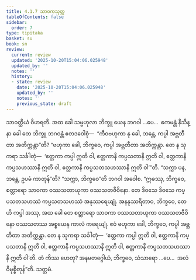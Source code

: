 ```yaml
---
title: 4.1.7 သာဝကသုတ္တ
tableOfContents: false
sidebar:
  order: 7
type: tipitaka
basket: su
book: sn
review:
  current: review
  updated: '2025-10-20T15:04:06.025948'
  updated_by: ''
  notes: ''
  history:
  - state: review
    date: '2025-10-20T15:04:06.025948'
    updated_by: ''
    notes: ''
    previous_state: draft
---
```



<DynamicBreadcrumb />


<ReviewStatus review={frontmatter.review} showDetails={true} />

<HypothesisAnnotation frontmatter={frontmatter} />

<Division number="130" book="sn" e="ch" v="18" p="299">

<Paragraph number="844" book="sn">
သာဝတ္ထိယံ ဝိဟရတိ. အထ ခေါ သမ္ဗဟုလာ ဘိက္ခူ ယေန ဘဂဝါ …ပေ…  ဧကမန္တံ နိသိန္နာ ခေါ တေ ဘိက္ခူ ဘဂဝန္တံ ဧတဒဝေါစုံ—  “ကီဝဗဟုကာ နု ခေါ, ဘန္တေ, ကပ္ပါ အဗ္ဘတီတာ အတိက္ကန္တာ”တိ? “ဗဟုကာ ခေါ, ဘိက္ခဝေ, ကပ္ပါ အဗ္ဘတီတာ အတိက္ကန္တာ. တေ န သုကရာ သင်္ခါတုံ—  ‘ဧတ္တကာ ကပ္ပါ ဣတိ ဝါ, ဧတ္တကာနိ ကပ္ပသတာနိ ဣတိ ဝါ, ဧတ္တကာနိ ကပ္ပသဟဿာနိ ဣတိ ဝါ, ဧတ္တကာနိ ကပ္ပသတသဟဿာနိ ဣတိ ဝါ’”တိ.
</Paragraph>

<Paragraph number="845" book="sn">
“သက္ကာ ပန, ဘန္တေ, ဥပမံ ကာတုန်”တိ? “သက္ကာ, ဘိက္ခဝေ”တိ ဘဂဝါ အဝေါစ. “ဣဓဿု, ဘိက္ခဝေ, စတ္တာရော သာဝကာ ဝဿသတာယုကာ ဝဿသတဇီဝိနော. တေ ဒိဝသေ ဒိဝသေ ကပ္ပသတသဟဿံ ကပ္ပသတသဟဿံ အနုဿရေယျုံ. အနနုဿရိတာဝ, ဘိက္ခဝေ, တေဟိ ကပ္ပါ အဿု, အထ ခေါ တေ စတ္တာရော သာဝကာ ဝဿသတာယုကာ ဝဿသတဇီဝိနော ဝဿသတဿ အစ္စယေန ကာလံ ကရေယျုံ. ဧဝံ ဗဟုကာ ခေါ, ဘိက္ခဝေ, ကပ္ပါ အဗ္ဘတီတာ အတိက္ကန္တာ. တေ န သုကရာ သင်္ခါတုံ—  ‘ဧတ္တကာ ကပ္ပါ ဣတိ ဝါ, ဧတ္တကာနိ ကပ္ပသတာနိ ဣတိ ဝါ, ဧတ္တကာနိ ကပ္ပသဟဿာနိ ဣတိ ဝါ, ဧတ္တကာနိ ကပ္ပသတသဟဿာနိ ဣတိ ဝါ’တိ. တံ ကိဿ ဟေတု? အနမတဂ္ဂေါယံ, ဘိက္ခဝေ, သံသာရော …ပေ…  အလံ ဝိမုစ္စိတုန်”တိ.

</Paragraph>
</Division>

<Paragraph number="846" type="center" book="sn">
သတ္တမံ.
</Paragraph>